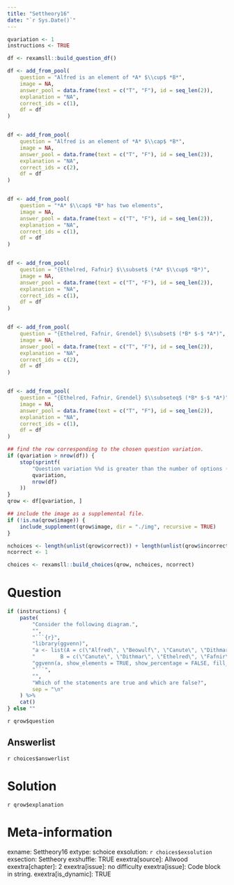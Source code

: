 ```yaml
---
title: "Settheory16"
date: "`r Sys.Date()`"
---
```


```r
qvariation <- 1
instructions <- TRUE
```

```r
df <- rexamsll::build_question_df()

df <- add_from_pool(
    question = "Alfred is an element of *A* $\\cup$ *B*",
    image = NA,
    answer_pool = data.frame(text = c("T", "F"), id = seq_len(2)),
    explanation = "NA",
    correct_ids = c(1),
    df = df
)


df <- add_from_pool(
    question = "Alfred is an element of *A* $\\cap$ *B*",
    image = NA,
    answer_pool = data.frame(text = c("T", "F"), id = seq_len(2)),
    explanation = "NA",
    correct_ids = c(2),
    df = df
)


df <- add_from_pool(
    question = "*A* $\\cap$ *B* has two elements",
    image = NA,
    answer_pool = data.frame(text = c("T", "F"), id = seq_len(2)),
    explanation = "NA",
    correct_ids = c(1),
    df = df
)


df <- add_from_pool(
    question = "{Ethelred, Fafnir} $\\subset$ (*A* $\\cup$ *B*)",
    image = NA,
    answer_pool = data.frame(text = c("T", "F"), id = seq_len(2)),
    explanation = "NA",
    correct_ids = c(1),
    df = df
)


df <- add_from_pool(
    question = "{Ethelred, Fafnir, Grendel} $\\subset$ (*B* $-$ *A*)",
    image = NA,
    answer_pool = data.frame(text = c("T", "F"), id = seq_len(2)),
    explanation = "NA",
    correct_ids = c(2),
    df = df
)


df <- add_from_pool(
    question = "{Ethelred, Fafnir, Grendel} $\\subseteq$ (*B* $-$ *A*)",
    image = NA,
    answer_pool = data.frame(text = c("T", "F"), id = seq_len(2)),
    explanation = "NA",
    correct_ids = c(1),
    df = df
)

## find the row corresponding to the chosen question variation.
if (qvariation > nrow(df)) {
    stop(sprintf(
        "Question variation %%d is greater than the number of options (%%d).",
        qvariation,
        nrow(df)
    ))
}
qrow <- df[qvariation, ]

## include the image as a supplemental file.
if (!is.na(qrow$image)) {
    include_supplement(qrow$image, dir = "./img", recursive = TRUE)
}

nchoices <- length(unlist(qrow$correct)) + length(unlist(qrow$incorrect))
ncorrect <- 1

choices <- rexamsll::build_choices(qrow, nchoices, ncorrect)
```

Question
========
```r
if (instructions) {
    paste(
        "Consider the following diagram.",
        "",
        "```{r}",
        "library(ggvenn)",
        "a <- list(A = c(\"Alfred\", \"Beowulf\", \"Canute\", \"Dithmar\"),",
        "        B = c(\"Canute\", \"Dithmar\", \"Ethelred\", \"Fafnir\", \"Grendel\"))",
        "ggvenn(a, show_elements = TRUE, show_percentage = FALSE, fill_color = c(\"blue\", \"red\"), fill_alpha = 0.5)",
        "```",
        "",
        "Which of the statements are true and which are false?",
        sep = "\n"
    ) %>%
    cat()
} else ""
```

`r qrow$question`


Answerlist
----------

`r choices$answerlist`

Solution
========
`r qrow$explanation`


Meta-information
================
exname: Settheory16
extype: schoice
exsolution: `r choices$exsolution`
exsection: Settheory
exshuffle: TRUE
exextra[source]: Allwood
exextra[chapter]: 2
exextra[issue]: no difficulty
exextra[issue]: Code block in string.
exextra[is_dynamic]: TRUE

